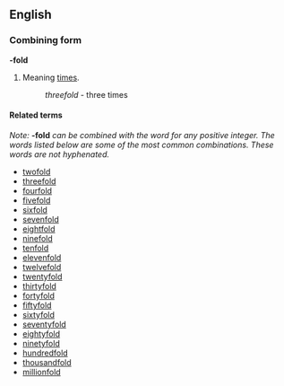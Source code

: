==English==
===Combining form===
'''-fold'''

#Meaning [[times]].
#:''threefold'' - three times

====Related terms====
''Note:'' '''-fold''' ''can be combined with the word for any positive integer.    The words listed below are some of the most common combinations.  These words are not hyphenated.''
*[[twofold]]
*[[threefold]]
*[[fourfold]]
*[[fivefold]]
*[[sixfold]]
*[[sevenfold]]
*[[eightfold]]
*[[ninefold]]
*[[tenfold]]
*[[elevenfold]]
*[[twelvefold]]
*[[twentyfold]]
*[[thirtyfold]]
*[[fortyfold]]
*[[fiftyfold]]
*[[sixtyfold]]
*[[seventyfold]]
*[[eightyfold]]
*[[ninetyfold]]
*[[hundredfold]]
*[[thousandfold]]
*[[millionfold]]